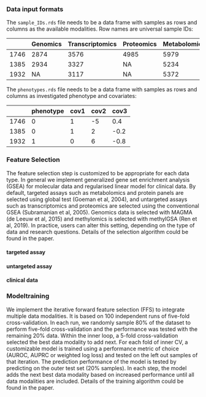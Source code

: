 ### Data input formats

The `sample_IDs.rds` file needs to be a data frame with samples as rows and columns as the available modalities. Row names are universal sample IDs:

|      | Genomics | Transcriptomics | Proteomics | Metabolomics | Methylomics | Clinical |
|------|----------|-----------------|------------|--------------|-------------|----------|
| 1746 | 2874     | 3576            | 4985       | 5979         | NA          | 7041     |
| 1385 | 2934     | 3327            | NA         | 5234         | 6462        | 7788     |
| 1932 | NA       | 3117            | NA         | 5372         | 6478        | 7468     |

The `phenotypes.rds` file needs to be a data frame with samples as rows and columns as investigated phenotype and covariates:

|      | phenotype | cov1 | cov2 | cov3 |
|------|-----------|------|------|------|
| 1746 | 0         | 1    | -5   | 0.4  |
| 1385 | 0         | 1    | 2    | -0.2 |
| 1932 | 1         | 0    | 6    | -0.8 |

### Feature Selection

The feature selection step is customized to be appropriate for each data type. In general we implement generalized gene set enrichment analysis (GSEA) for molecular data and regularised linear model for clinical data. By default, targeted assays such as metabolomics and protein panels are selected using global test (Goeman et al, 2004), and untargeted assays such as transcriptomics and proteomics are selected using the conventional GSEA (Subramanian et al, 2005). Genomics data is selected with MAGMA (de Leeuw et al, 2015) and methylomics is selected with methylGSA (Ren et al, 2019). In practice, users can alter this setting, depending on the type of data and research questions. Details of the selection algorithm could be found in the paper.

#### targeted assay

#### untargeted assay

#### clinical data

### Modeltraining

We implement the iterative forward feature selection (FFS) to integrate multiple data modalities. It is based on 100 independent runs of five-fold cross-validation. In each run, we randomly sample 80% of the dataset to perform five-fold cross-validation and the performance was tested with the remaining 20% data. Within the inner loop, a 5-fold cross-validation selected the best data modality to add next. For each fold of inner CV, a customizable model is trained using a performance metric of choice (AUROC, AUPRC or weighted log loss) and tested on the left out samples of that iteration. The prediction performance of the model is tested by predicting on the outer test set (20% samples). In each step, the model adds the next best data modality based on increased performance until all data modalities are included. Details of the training algorithm could be found in the paper.

